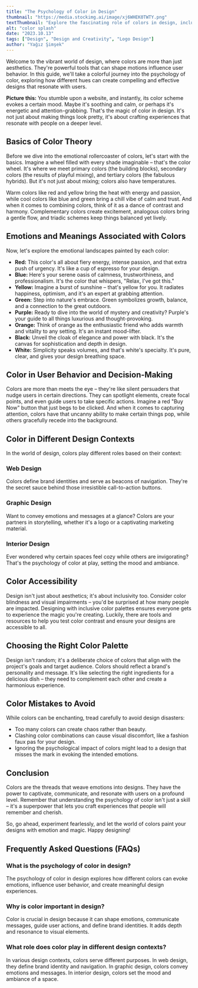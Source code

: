 ```yaml
---
title: "The Psychology of Color in Design"
thumbnail: "https://media.stockimg.ai/image/xj6WHEK0TWTY.png"
textThumbnail: "Explore the fascinating role of colors in design, including how the color wheel, complementary colors, and color schemes influence emotions and behaviors. Learn about best practices for creating designs that resonate!"
alt: "color splash"
date: "2023.10.13"
tags: ["Design", "Design and Creativity", "Logo Design"]
author: "Yağız Şimşek"
---
```


<CustomImage
  src="https://media.stockimg.ai/image/xj6WHEK0TWTY.png"
  alt="ai generated color splash"
/>

Welcome to the vibrant world of design, where colors are more than just aesthetics. They're powerful tools that can shape motions influence user behavior. In this guide, we'll take a colorful journey into the psychology of color, exploring how different hues can create compelling and effective designs that resonate with users.

**Picture this:** You stumble upon a website, and instantly, its color scheme evokes a certain mood. Maybe it's soothing and calm, or perhaps it's energetic and attention-grabbing. That's the magic of color in design. It's not just about making things look pretty, it's about crafting experiences that resonate with people on a deeper level.

## Basics of Color Theory

Before we dive into the emotional rollercoaster of colors, let's start with the basics. Imagine a wheel filled with every shade imaginable – that's the color wheel. It's where we meet primary colors (the building blocks), secondary colors (the results of playful mixing), and tertiary colors (the fabulous hybrids). But it's not just about mixing; colors also have temperatures.

Warm colors like red and yellow bring the heat with energy and passion, while cool colors like blue and green bring a chill vibe of calm and trust. And when it comes to combining colors, think of it as a dance of contrast and harmony. Complementary colors create excitement, analogous colors bring a gentle flow, and triadic schemes keep things balanced yet lively.
<CustomImage
  src="https://raw.githubusercontent.com/Abdurrahman-Subh/mdx-blog/main/images/color-wheel.jpg"
  alt="color wheel"
/>

## Emotions and Meanings Associated with Colors
Now, let's explore the emotional landscapes painted by each color:

- **Red:** This color's all about fiery energy, intense passion, and that extra push of urgency. It's like a cup of espresso for your design.
- **Blue:** Here's your serene oasis of calmness, trustworthiness, and professionalism. It's the color that whispers, "Relax, I've got this."
- **Yellow:** Imagine a burst of sunshine – that's yellow for you. It radiates happiness, optimism, and it's an expert at grabbing attention.
- **Green:** Step into nature's embrace. Green symbolizes growth, balance, and a connection to the great outdoors.
- **Purple:** Ready to dive into the world of mystery and creativity? Purple's your guide to all things luxurious and thought-provoking.
- **Orange:** Think of orange as the enthusiastic friend who adds warmth and vitality to any setting. It's an instant mood-lifter.
- **Black:** Unveil the cloak of elegance and power with black. It's the canvas for sophistication and depth in design.
- **White:** Simplicity speaks volumes, and that's white's specialty. It's pure, clear, and gives your design breathing space.

## Color in User Behavior and Decision-Making
Colors are more than meets the eye – they're like silent persuaders that nudge users in certain directions. They can spotlight elements, create focal points, and even guide users to take specific actions. Imagine a red "Buy Now" button that just begs to be clicked. And when it comes to capturing attention, colors have that uncanny ability to make certain things pop, while others gracefully recede into the background.

## Color in Different Design Contexts
In the world of design, colors play different roles based on their context:

### Web Design
<CustomImage
  src="https://raw.githubusercontent.com/Abdurrahman-Subh/mdx-blog/main/images/stockimg-dashboard.jpg"
  alt="stockimg.ai website"
/>
Colors define brand identities and serve as beacons of navigation. They're the secret sauce behind those irresistible call-to-action buttons.

### Graphic Design
<CustomImage
  src="https://raw.githubusercontent.com/Abdurrahman-Subh/mdx-blog/main/images/backpack.png"
  alt="ai generated backpack"
/>
Want to convey emotions and messages at a glance? Colors are your partners in storytelling, whether it's a logo or a captivating marketing material.

### Interior Design
<CustomImage
  src="https://raw.githubusercontent.com/Abdurrahman-Subh/mdx-blog/main/images/room.png"
  alt="ai generated room"
/>
Ever wondered why certain spaces feel cozy while others are invigorating? That's the psychology of color at play, setting the mood and ambiance.

## Color Accessibility
Design isn't just about aesthetics; it's about inclusivity too. Consider color blindness and visual impairments – you'd be surprised at how many people are impacted. Designing with inclusive color palettes ensures everyone gets to experience the magic you're creating. Luckily, there are tools and resources to help you test color contrast and ensure your designs are accessible to all.

## Choosing the Right Color Palette
Design isn't random; it's a deliberate choice of colors that align with the project's goals and target audience. Colors should reflect a brand's personality and message. It's like selecting the right ingredients for a delicious dish – they need to complement each other and create a harmonious experience.

## Color Mistakes to Avoid
While colors can be enchanting, tread carefully to avoid design disasters:

- Too many colors can create chaos rather than beauty.
- Clashing color combinations can cause visual discomfort, like a fashion faux pas for your design.
- Ignoring the psychological impact of colors might lead to a design that misses the mark in evoking the intended emotions.

## Conclusion
Colors are the threads that weave emotions into designs. They have the power to captivate, communicate, and resonate with users on a profound level. Remember that understanding the psychology of color isn't just a skill – it's a superpower that lets you craft experiences that people will remember and cherish​.

So, go ahead, experiment fearlessly, and let the world of colors paint your designs with emotion and magic. Happy designing!

## Frequently Asked Questions (FAQs)
### What is the psychology of color in design?
The psychology of color in design explores how different colors can evoke emotions, influence user behavior, and create meaningful design experiences.
### Why is color important in design?
Color is crucial in design because it can shape emotions, communicate messages, guide user actions, and define brand identities. It adds depth and resonance to visual elements.
### What role does color play in different design contexts?
In various design contexts, colors serve different purposes. In web design, they define brand identity and navigation. In graphic design, colors convey emotions and messages. In interior design, colors set the mood and ambiance of a space.
